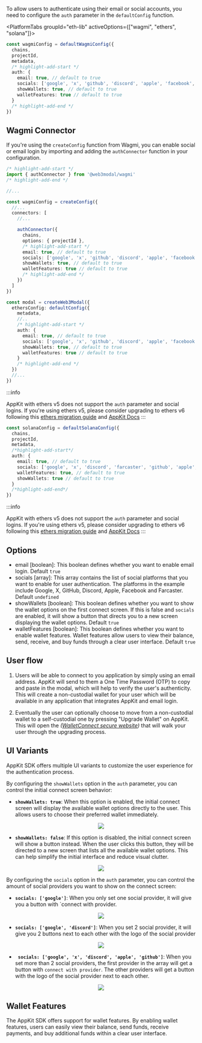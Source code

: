 
To allow users to authenticate using their email or social accounts, you need to configure the `auth` parameter in the `defaultConfig` function.

<PlatformTabs groupId="eth-lib" activeOptions={["wagmi", "ethers", "solana"]}>
<PlatformTabItem value="wagmi">

```ts
const wagmiConfig = defaultWagmiConfig({
  chains,
  projectId,
  metadata,
  /* highlight-add-start */
  auth: {
    email: true, // default to true
    socials: ['google', 'x', 'github', 'discord', 'apple', 'facebook', 'farcaster'],
    showWallets: true, // default to true
    walletFeatures: true // default to true
  }
  /* highlight-add-end */
})
```

## Wagmi Connector

If you're using the `createConfig` function from Wagmi, you can enable social or email login by importing and adding the `authConnector` function in your configuration.

```ts
/* highlight-add-start */
import { authConnector } from '@web3modal/wagmi'
/* highlight-add-end */

//...

const wagmiConfig = createConfig({
  //...
  connectors: [
    //...

    authConnector({
      chains,
      options: { projectId },
      /* highlight-add-start */
      email: true, // default to true
      socials: ['google', 'x', 'github', 'discord', 'apple', 'facebook', 'farcaster'],
      showWallets: true, // default to true
      walletFeatures: true // default to true
      /* highlight-add-end */
    })
  ]
})
```

</PlatformTabItem>
<PlatformTabItem value="ethers">

```ts
const modal = createWeb3Modal({
  ethersConfig: defaultConfig({
    metadata,
    //..
    /* highlight-add-start */
    auth: {
      email: true, // default to true
      socials: ['google', 'x', 'github', 'discord', 'apple', 'facebook', 'farcaster'],
      showWallets: true, // default to true
      walletFeatures: true // default to true
    }
    /* highlight-add-end */
  })
  //...
})
```

:::info

AppKit with ethers v5 does not support the `auth` parameter and social logins. If you're using ethers v5, please consider upgrading to ethers v6 following this [ethers migration guide](https://docs.ethers.org/v6/migrating/) and [AppKit Docs](https://docs.walletconnect.com/appkit/overview)
:::
</PlatformTabItem>

<PlatformTabItem value="solana">

```ts
const solanaConfig = defaultSolanaConfig({
  chains,
  projectId,
  metadata,
  /*highlight-add-start*/
  auth: {
    email: true, // default to true
    socials: ['google', 'x', 'discord', 'farcaster', 'github', 'apple', 'facebook'],
    walletFeatures: true, // default to true
    showWallets: true // default to true
  }
  /*highlight-add-end*/
})
```

:::info

AppKit with ethers v5 does not support the `auth` parameter and social logins. If you're using ethers v5, please consider upgrading to ethers v6 following this [ethers migration guide](https://docs.ethers.org/v6/migrating/) and [AppKit Docs](https://docs.walletconnect.com/appkit/overview)
:::
</PlatformTabItem>
</PlatformTabs>

## Options

- email [boolean]: This boolean defines whether you want to enable email login. Default `true`
- socials [array]: This array contains the list of social platforms that you want to enable for user authentication. The platforms in the example include Google, X, GitHub, Discord, Apple, Facebook and Farcaster. Default `undefined`
- showWallets [boolean]: This boolean defines whether you want to show the wallet options on the first connect screen. If this is false and `socials` are enabled, it will show a button that directs you to a new screen displaying the wallet options. Default `true`
- walletFeatures [boolean]: This boolean defines whether you want to enable wallet features. Wallet features allow users to view their balance, send, receive, and buy funds through a clear user interface. Default `true`

## User flow

1. Users will be able to connect to you application by simply using an email address. AppKit will send to them a One Time Password (OTP) to copy and paste in the modal, which will help to
   verify the user's authenticity. This will create a non-custodial wallet for your user which will be available in any application that integrates AppKit and email login.

2. Eventually the user can optionally choose to move from a non-custodial wallet to a self-custodial one by pressing "Upgrade Wallet" on AppKit.
   This will open the _([WalletConnect secure website](https://secure.walletconnect.com/dashboard))_ that will walk your user through the upgrading process.

## UI Variants

AppKit SDK offers multiple UI variants to customize the user experience for the authentication process.

By configuring the `showWallets` option in the `auth` parameter, you can control the initial connect screen behavior:

- **`showWallets: true`**: When this option is enabled, the initial connect screen will display the available wallet options directly to the user. This allows users to choose their preferred wallet immediately.

<p align="center">
  <img width={300} src="/img/w3m/auth/modal_wallets.webp" />
</p>

- **`showWallets: false`**: If this option is disabled, the initial connect screen will show a button instead. When the user clicks this button, they will be directed to a new screen that lists all the available wallet options. This can help simplify the initial interface and reduce visual clutter.

<p align="center">
  <img width={300} src="/img/w3m/auth/modal_no_wallets.webp" />
</p>

By configuring the `socials` option in the `auth` parameter, you can control the amount of social providers you want to show on the connect screen:

- **`socials: ['google']`**: When you only set one social provider, it will give you a button with `connect with provider.

<p align="center">
  <img width={300} src="/img/w3m/auth/modal_one_social.webp" />
</p>

- **`socials: ['google', 'discord']`**: When you set 2 social provider, it will give you 2 buttons next to each other with the logo of the social provider

<p align="center">
  <img width={300} src="/img/w3m/auth/modal_two_social.webp" />
</p>

- **` socials: ['google', 'x', 'discord', 'apple', 'github']`**: When you set more than 2 social providers, the first provider in the array will get a button with `connect with provider`. The other providers will get a button with the logo of the social provider next to each other.

<p align="center">
  <img width={300} src="/img/w3m/auth/modal_wallets.webp" />
</p>

## Wallet Features

The AppKit SDK offers support for wallet features. By enabling wallet features, users can easily view their balance, send funds, receive payments, and buy additional funds within a clear user interface.
